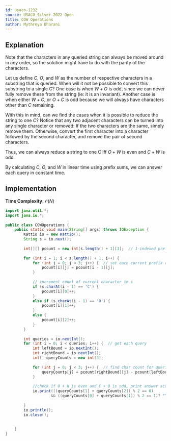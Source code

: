 ```yaml
---
id: usaco-1232
source: USACO Silver 2022 Open
title: COW Operations
author: Mythreya Dharani
---
```

## Explanation
Note that the characters in any queried string can always be moved around in any order, so the solution might have to do with the parity of the characters. 

Let us define $C$, $O$, and $W$ as the number of respective characters in a substring that is queried. 
When will it not be possible to convert this substring to a single C? 
One case is when $W + O$ is odd, since we can never fully remove these from the string (ie: it is an invariant). 
Another case is when either $W + C$, or $O + C$ is odd because we will always have characters other than $C$ remaining.

With this in mind, can we find the cases when it is possible to reduce the string to one $C$? 
Notice that any two adjacent characters can be turned into any single character or removed: If the two characters are the same, simply remove them. 
Otherwise, convert the first character into a character followed by the second character, and remove the pair of second characters.

Thus, we can always reduce a string to one C iff $O + W$ is even and $C + W$ is odd. 

By calculating $C$, $O$, and $W$ in linear time using prefix sums, we can answer each query in constant time.
## Implementation

**Time Complexity:** $\mathcal{O}(N)$

<LanguageSection>
	
<JavaSection>
	
```java
import java.util.*;
import java.io.*;
	
public class COWOperations {
	public static void main(String[] args) throws IOException {
		Kattio io = new Kattio();
		String s = io.next();
		
		int[][] pcount = new int[s.length() + 1][3];  // 1-indexed prefix count array for C, O, and W
		
		for (int i = 1; i < s.length() + 1; i++) {
			for (int j = 0; j < 3; j++) {  // set each current prefix count to previous count
				pcount[i][j] = pcount[i - 1][j];
			}
			
			// increment count of current character in s
			if (s.charAt(i - 1) == 'C') {
				pcount[i][0]++;
			}
			else if (s.charAt(i - 1) == 'O') {
				pcount[i][1]++;
			}
			else {
				pcount[i][2]++;
			}
		}
		
		int queries = io.nextInt();
		for (int i = 0; i < queries; i++) {  // get each query
			int leftBound = io.nextInt();
			int rightBound = io.nextInt();
			int[] queryCounts = new int[3];
			
			for (int j = 0; j < 3; j++) {  // find char count for queried string
				queryCounts[j] = pcount[rightBound][j] - pcount[leftBound - 1][j];
			}
			
			//check if O + W is even and C + O is odd, print answer accordingly
			io.print(((queryCounts[1] + queryCounts[2]) % 2 == 0)
					&& ((queryCounts[0] + queryCounts[1]) % 2 == 1)? "Y": "N");
			
		}
		io.println();
		io.close();
		
		
	}
}
```
	
</JavaSection>

</LanguageSection>
